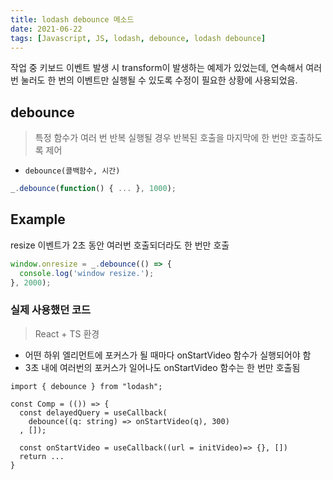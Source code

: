 ```yaml
---
title: lodash debounce 메소드
date: 2021-06-22
tags: [Javascript, JS, lodash, debounce, lodash debounce]
---
```


작업 중 키보드 이벤트 발생 시 transform이 발생하는 예제가 있었는데, 연속해서 여러번 눌러도 한 번의 이벤트만 실행될 수 있도록 수정이 필요한 상황에 사용되었음.

## debounce

> 특정 함수가 여러 번 반복 실행될 경우 반복된 호출을 마지막에 한 번만 호출하도록 제어

- `debounce(콜백함수, 시간)`

```js
_.debounce(function() { ... }, 1000);
```

## Example

resize 이벤트가 2초 동안 여러번 호출되더라도 한 번만 호출

```jsx
window.onresize = _.debounce(() => {
  console.log('window resize.');
}, 2000);
```

### 실제 사용했던 코드

> React + TS 환경

- 어떤 하위 엘리먼트에 포커스가 될 때마다 onStartVideo 함수가 실행되어야 함
- 3초 내에 여러번의 포커스가 일어나도 onStartVideo 함수는 한 번만 호출됨

```tsx
import { debounce } from "lodash";

const Comp = (()) => {
  const delayedQuery = useCallback(
    debounce((q: string) => onStartVideo(q), 300)
  , []);

  const onStartVideo = useCallback((url = initVideo)=> {}, [])
  return ...
}
```
